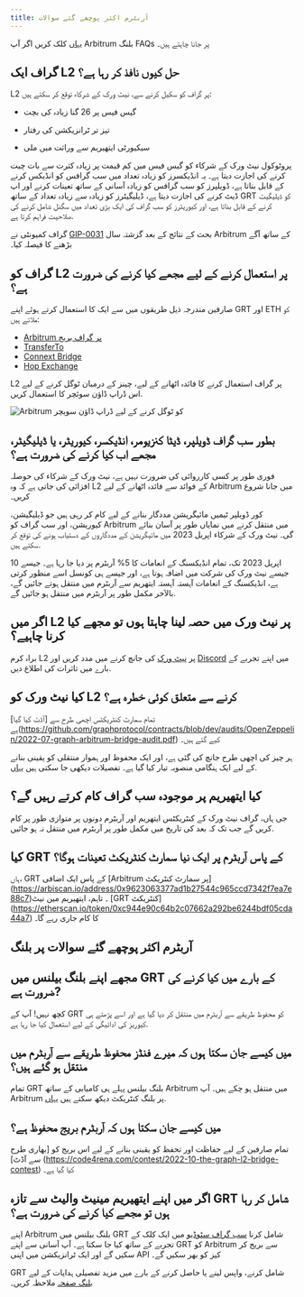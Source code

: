 ```yaml
---
title: آربٹرم اکثر پوچھے گئے سوالات
---
```


[یہاں](#billing-on-arbitrum-faqs) کلک کریں اگر آپ Arbitrum بلنگ FAQs پر جانا چاہتے ہیں۔

## گراف ایک L2 حل کیوں نافذ کر رہا ہے؟

L2 پر گراف کو سکیل کرنے سے، نیٹ ورک کے شرکاء توقع کر سکتے ہیں:

- گیس فیس پر 26 گنا زیادہ کی بچت

- تیز تر ٹرانزیکشن کی رفتار

- سیکیورٹی ایتھیریم سے وراثت میں ملی

پروٹوکول نیٹ ورک کے شرکاء کو گیس فیس میں کم قیمت پر زیادہ کثرت سے بات چیت کرنے کی اجازت دیتا ہے۔ یہ انڈیکسرز کو زیادہ تعداد میں سب گرافس کو انڈیکس کرنے کے قابل بناتا ہے، ڈویلپرز کو سب گرافس کو زیادہ آسانی کے ساتھ تعینات کرنے اور اپ ڈیٹ کرنے کی اجازت دیتا ہے، ڈیلیگیٹرز کو زیادہ سے زیادہ تعداد کے ساتھ GRT کو ڈیلیگیٹ کرنے کے قابل بناتا ہے، اور کیوریٹرز کو سب گراف کی ایک بڑی تعداد میں سگنل شامل کرنے کی صلاحیت فراہم کرتا ہے.

گراف کمیونٹی نے [GIP-0031](https://forum.thegraph.com/t/gip-0031-arbitrum-grt-bridge/3305) بحث کے نتائج کے بعد گزشتہ سال Arbitrum کے ساتھ آگے بڑھنے کا فیصلہ کیا۔

## گراف کو L2 پر استعمال کرنے کے لیے مجھے کیا کرنے کی ضرورت ہے؟

صارفین مندرجہ ذیل طریقوں میں سے ایک کا استعمال کرتے ہوئے اپنے GRT اور ETH کو ملاتے ہیں:

- [Arbitrum پر گراف بریج](https://bridge.arbitrum.io/?l2ChainId=42161)
- [TransferTo](https://transferto.xyz/swap)
- [Connext Bridge](https://bridge.connext.network/)
- [Hop Exchange](https://app.hop.exchange/#/send?token=ETH)

L2 پر گراف استعمال کرنے کا فائدہ اٹھانے کے لیے، چینز کے درمیان ٹوگل کرنے کے لیے اس ڈراپ ڈاؤن سوئچر کا استعمال کریں.

![Arbitrum کو ٹوگل کرنے کے لیے ڈراپ ڈاؤن سویچر](/img/arbitrum-screenshot-toggle.png)

## بطور سب گراف ڈویلپر، ڈیٹا کنزیومر، انڈیکسر، کیوریٹر، یا ڈیلیگیٹر، مجھے اب کیا کرنے کی ضرورت ہے؟

فوری طور پر کسی کارروائی کی ضرورت نہیں ہے، نیٹ ورک کے شرکاء کی حوصلہ افزائی کی جاتی ہے کہ وہ L2 کے فوائد سے فائدہ اٹھانے کے لیے Arbitrum میں جانا شروع کریں۔

کور ڈویلپر ٹیمیں مائیگریشن مددگار بنانے کے لیے کام کر رہی ہیں جو ڈیلیگیشن، کیوریشن، اور سب گراف کو Arbitrum میں منتقل کرنے میں نمایاں طور پر آسان بنائے گی۔ نیٹ ورک کے شرکاء اپریل 2023 میں مائیگریشن کے مددگاروں کے دستیاب ہونے کی توقع کر سکتے ہیں.

10 اپریل 2023 تک، تمام انڈیکسنگ کے انعامات کا 5% آربٹرم پر دیا جا رہا ہے۔ جیسے جیسے نیٹ ورک کی شرکت میں اضافہ ہوتا ہے، اور جیسے ہی کونسل اسے منظور کرتی ہے، انڈیکسنگ کے انعامات آہستہ آہستہ ایتھریم سے آربٹرم میں منتقل ہوتے جائیں گے، بالآخر مکمل طور پر آربٹرم میں منتقل ہو جائیں گے.

## اگر میں L2 پر نیٹ ورک میں حصہ لینا چاہتا ہوں تو مجھے کیا کرنا چاہیے؟

براہ کرم L2 پر [نیٹ ورک](https://testnet.thegraph.com/explorer) کی جانچ کرنے میں مدد کریں اور [Discord](https://discord.gg/graphprotocol) میں اپنے تجربے کے بارے میں تاثرات کی اطلاع دیں.

## کیا نیٹ ورک کو L2 کرنے سے متعلق کوئی خطرہ ہے؟

تمام سمارٹ کنٹریکٹس اچھی طرح سے [آڈٹ کیا گیا] ہے(https://github.com/graphprotocol/contracts/blob/dev/audits/OpenZeppelin/2022-07-graph-arbitrum-bridge-audit.pdf) کیے گئے ہیں۔

ہر چیز کی اچھی طرح جانچ کی گئی ہے، اور ایک محفوظ اور ہموار منتقلی کو یقینی بنانے کے لیے ایک ہنگامی منصوبہ تیار کیا گیا ہے۔ تفصیلات دیکھی جا سکتی ہیں [یہاں](https://forum.thegraph.com/t/gip-0037-the-graph-arbitrum-deployment-with-linear-rewards-minted-in-l2/3551#risks-and-security-considerations-20).

## کیا ایتھیریم پر موجودہ سب گراف کام کرتے رہیں گے؟

جی ہاں، گراف نیٹ ورک کے کنٹریکٹس ایتھریم اور آربٹرم دونوں پر متوازی طور پر کام کریں گے جب تک کہ بعد کی تاریخ میں مکمل طور پر آربٹرم میں منتقل نہ ہو جائیں.

## کیا GRT کے پاس آربٹرم پر ایک نیا سمارٹ کنٹریکٹ تعینات ہوگا؟

ہاں، GRT کے پاس ایک اضافی [Arbitrum پر سمارٹ کنٹریکٹ] (https://arbiscan.io/address/0x9623063377ad1b27544c965ccd7342f7ea7e88c7)۔ تاہم، ایتھیریم مین نیٹ [GRT کنٹریکٹ] (https://etherscan.io/token/0xc944e90c64b2c07662a292be6244bdf05cda44a7) کا کام جاری رہے گا۔

## آربٹرم اکثر پوچھے گئے سوالات پر بلنگ

## مجھے اپنے بلنگ بیلنس میں GRT کے بارے میں کیا کرنے کی ضرورت ہے?

کچھ نہیں! آپ کے GRT کو محفوظ طریقے سے آربٹرم میں منتقل کر دیا گیا ہے اور اسے پڑھتے ہی کیوریز کی ادائیگی کے لیے استعمال کیا جا رہا ہے.

## میں کیسے جان سکتا ہوں کہ میرے فنڈز محفوظ طریقے سے آربٹرم میں منتقل ہو گئے ہیں؟

تمام GRT بلنگ بیلنس پہلے ہی کامیابی کے ساتھ Arbitrum میں منتقل ہو چکے ہیں۔ آپ Arbitrum پر بلنگ کنٹریکٹ دیکھ سکتے ہیں [یہاں](https://arbiscan.io/address/0x1B07D3344188908Fb6DEcEac381f3eE63C48477a).

## میں کیسے جان سکتا ہوں کہ آربٹرم بریج محفوظ ہے؟

تمام صارفین کے لیے حفاظت اور تحفظ کو یقینی بنانے کے لیے اس بریج کو [بھاری طرح سے آڈٹ] (https://code4rena.com/contest/2022-10-the-graph-l2-bridge-contest) کیا گیا ہے۔

## اگر میں اپنے ایتھیریم مینیٹ والیٹ سے تازہ GRT شامل کر رہا ہوں تو مجھے کیا کرنے کی ضرورت ہے؟

اپنے Arbitrum بلنگ بیلنس میں GRT شامل کرنا [سب گراف سٹوڈیو](https://thegraph.com/studio/) میں ایک کلک کے تجربے کے ساتھ کیا جا سکتا ہے۔ آپ آسانی سے اپنے GRT کو Arbitrum سے بریج کر سکیں گے اور ایک ٹرانزیکشن میں اپنی API کیز کو بھر سکیں گے۔

GRT شامل کرنے، واپس لینے یا حاصل کرنے کے بارے میں مزید تفصیلی ہدایات کے لیے [بلنگ صفحہ](https://thegraph.com/docs/en/billing/) ملاحظہ کریں۔
